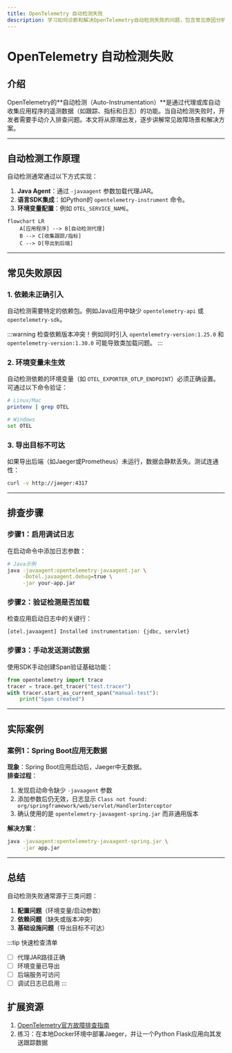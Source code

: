 ```yaml
---
title: OpenTelemetry 自动检测失败
description: 学习如何诊断和解决OpenTelemetry自动检测失败的问题，包含常见原因分析、排查步骤和实际案例。
---
```


# OpenTelemetry 自动检测失败

## 介绍

OpenTelemetry的**自动检测（Auto-Instrumentation）**是通过代理或库自动收集应用程序的遥测数据（如跟踪、指标和日志）的功能。当自动检测失败时，开发者需要手动介入排查问题。本文将从原理出发，逐步讲解常见故障场景和解决方案。

---

## 自动检测工作原理

自动检测通常通过以下方式实现：
1. **Java Agent**：通过 `-javaagent` 参数加载代理JAR。
2. **语言SDK集成**：如Python的 `opentelemetry-instrument` 命令。
3. **环境变量配置**：例如 `OTEL_SERVICE_NAME`。

```mermaid
flowchart LR
    A[应用程序] --> B[自动检测代理]
    B --> C[收集跟踪/指标]
    C --> D[导出到后端]
```

---

## 常见失败原因

### 1. 依赖未正确引入
自动检测需要特定的依赖包。例如Java应用中缺少 `opentelemetry-api` 或 `opentelemetry-sdk`。

:::warning
检查依赖版本冲突！例如同时引入 `opentelemetry-version:1.25.0` 和 `opentelemetry-version:1.30.0` 可能导致类加载问题。
:::

### 2. 环境变量未生效
自动检测依赖的环境变量（如 `OTEL_EXPORTER_OTLP_ENDPOINT`）必须正确设置。可通过以下命令验证：
```bash
# Linux/Mac
printenv | grep OTEL

# Windows
set OTEL
```

### 3. 导出目标不可达
如果导出后端（如Jaeger或Prometheus）未运行，数据会静默丢失。测试连通性：
```bash
curl -v http://jaeger:4317
```

---

## 排查步骤

### 步骤1：启用调试日志
在启动命令中添加日志参数：
```bash
# Java示例
java -javaagent:opentelemetry-javaagent.jar \
     -Dotel.javaagent.debug=true \
     -jar your-app.jar
```

### 步骤2：验证检测是否加载
检查应用启动日志中的关键行：
```
[otel.javaagent] Installed instrumentation: {jdbc, servlet}
```

### 步骤3：手动发送测试数据
使用SDK手动创建Span验证基础功能：
```python
from opentelemetry import trace
tracer = trace.get_tracer("test.tracer")
with tracer.start_as_current_span("manual-test"):
    print("Span created")
```

---

## 实际案例

### 案例1：Spring Boot应用无数据
**现象**：Spring Boot应用启动后，Jaeger中无数据。<br />
**排查过程**：
1. 发现启动命令缺少 `-javaagent` 参数
2. 添加参数后仍无效，日志显示 `Class not found: org/springframework/web/servlet/HandlerInterceptor`
3. 确认使用的是 `opentelemetry-javaagent-spring.jar` 而非通用版本

**解决方案**：
```bash
java -javaagent:opentelemetry-javaagent-spring.jar \
     -jar app.jar
```

---

## 总结

自动检测失败通常源于三类问题：
1. **配置问题**（环境变量/启动参数）
2. **依赖问题**（缺失或版本冲突）
3. **基础设施问题**（导出目标不可达）

:::tip 快速检查清单
- [ ] 代理JAR路径正确
- [ ] 环境变量已导出
- [ ] 后端服务可访问
- [ ] 调试日志已启用
:::

## 扩展资源
1. [OpenTelemetry官方故障排查指南](https://opentelemetry.io/docs/languages/java/automatic/troubleshooting/)
2. 练习：在本地Docker环境中部署Jaeger，并让一个Python Flask应用向其发送跟踪数据